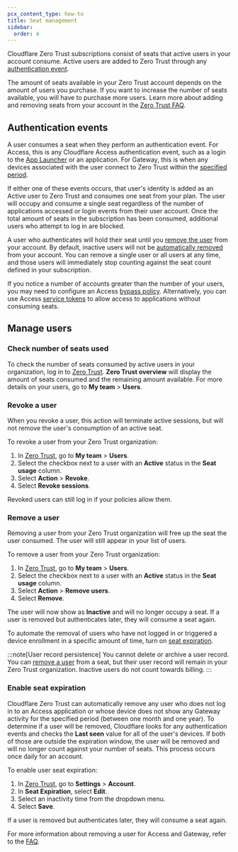```yaml
---
pcx_content_type: how-to
title: Seat management
sidebar:
  order: 4
---
```


Cloudflare Zero Trust subscriptions consist of seats that active users in your account consume. Active users are added to Zero Trust through any [authentication event](#authentication-events).

The amount of seats available in your Zero Trust account depends on the amount of users you purchase. If you want to increase the number of seats available, you will have to purchase more users. Learn more about adding and removing seats from your account in the [Zero Trust FAQ](/cloudflare-one/faq/getting-started-faq/#how-do-i-change-my-subscription-plan).

## Authentication events

A user consumes a seat when they perform an authentication event. For Access, this is any Cloudflare Access authentication event, such as a login to the [App Launcher](/cloudflare-one/applications/app-launcher/) or an application. For Gateway, this is when any devices associated with the user connect to Zero Trust within the [specified period](#enable-seat-expiration).

If either one of these events occurs, that user's identity is added as an Active user to Zero Trust and consumes one seat from your plan. The user will occupy and consume a single seat regardless of the number of applications accessed or login events from their user account. Once the total amount of seats in the subscription has been consumed, additional users who attempt to log in are blocked.

A user who authenticates will hold their seat until you [remove the user](#remove-a-user) from your account. By default, inactive users will not be [automatically removed](#enable-seat-expiration) from your account. You can remove a single user or all users at any time, and those users will immediately stop counting against the seat count defined in your subscription.

If you notice a number of accounts greater than the number of your users, you may need to configure an Access [bypass policy](/cloudflare-one/policies/access/#bypass). Alternatively, you can use Access [service tokens](/cloudflare-one/identity/service-tokens/) to allow access to applications without consuming seats.

## Manage users

### Check number of seats used

To check the number of seats consumed by active users in your organization, log in to [Zero Trust](https://one.dash.cloudflare.com). **Zero Trust overview** will display the amount of seats consumed and the remaining amount available. For more details on your users, go to **My team** > **Users**.

### Revoke a user

When you revoke a user, this action will terminate active sessions, but will not remove the user's consumption of an active seat.

To revoke a user from your Zero Trust organization:

1. In [Zero Trust](https://one.dash.cloudflare.com), go to **My team** > **Users**.
2. Select the checkbox next to a user with an **Active** status in the **Seat usage** column.
3. Select **Action** > **Revoke**.
4. Select **Revoke sessions**.

Revoked users can still log in if your policies allow them.

### Remove a user

Removing a user from your Zero Trust organization will free up the seat the user consumed. The user will still appear in your list of users.

To remove a user from your Zero Trust organization:

1. In [Zero Trust](https://one.dash.cloudflare.com), go to **My team** > **Users**.
2. Select the checkbox next to a user with an **Active** status in the **Seat usage** column.
3. Select **Action** > **Remove users**.
4. Select **Remove**.

The user will now show as **Inactive** and will no longer occupy a seat. If a user is removed but authenticates later, they will consume a seat again.

To automate the removal of users who have not logged in or triggered a device enrollment in a specific amount of time, turn on [seat expiration](#enable-seat-expiration).

:::note[User record persistence]
You cannot delete or archive a user record. You can [remove a user](#remove-a-user) from a seat, but their user record will remain in your Zero Trust organization. Inactive users do not count towards billing.
:::

### Enable seat expiration

Cloudflare Zero Trust can automatically remove any user who does not log in to an Access application or whose device does not show any Gateway activity for the specified period (between one month and one year). To determine if a user will be removed, Cloudflare looks for any authentication events and checks the **Last seen** value for all of the user's devices. If both of those are outside the expiration window, the user will be removed and will no longer count against your number of seats. This process occurs once daily for an account.

To enable user seat expiration:

1. In [Zero Trust](https://one.dash.cloudflare.com), go to **Settings** > **Account**.
2. In **Seat Expiration**, select **Edit**.
3. Select an inactivity time from the dropdown menu.
4. Select **Save**.

If a user is removed but authenticates later, they will consume a seat again.

For more information about removing a user for Access and Gateway, refer to the [FAQ](/cloudflare-one/faq/getting-started-faq/#removing-users).
